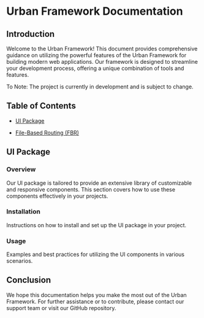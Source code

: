 # Urban Framework Documentation

## Introduction

Welcome to the Urban Framework! This document provides comprehensive guidance on utilizing the powerful features of the Urban Framework for building modern web applications. Our framework is designed to streamline your development process, offering a unique combination of tools and features.

To Note: The project is currently in development and is subject to change.

## Table of Contents

- [UI Package](UI/components)

- [File-Based Routing (FBR)](routing)

## UI Package

### Overview

Our UI package is tailored to provide an extensive library of customizable and responsive components. This section covers how to use these components effectively in your projects.

### Installation

Instructions on how to install and set up the UI package in your project.

### Usage

Examples and best practices for utilizing the UI components in various scenarios.

## Conclusion

We hope this documentation helps you make the most out of the Urban Framework. For further assistance or to contribute, please contact our support team or visit our GitHub repository.
